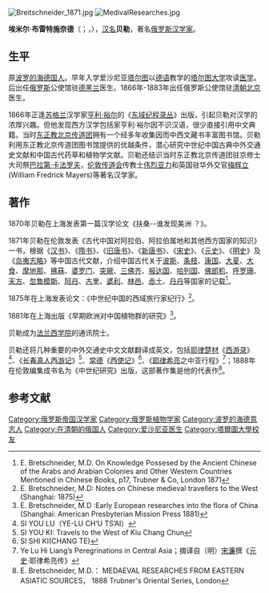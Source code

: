 [[File:Breitschneider_1871.jpg|thumb]]
[[File:MedivalResearches.jpg|thumb]]

'''埃米尔·布雷特施奈德'''（{{lang-de|'''Emil Bretschneider'''}}；{{lang-ru|Эмилий Васильевич Бретшнейдер}}，{{bd|1833年||1901年|5月catIdx=B}}），[[汉名|汉名]]'''贝勒'''，著名[[俄罗斯|俄罗斯]][[汉学家|汉学家]]。

==生平==
原[[波罗的海德国人|波罗的海德国人]]。早年入学爱沙尼亚[[塔尔图|塔尔图]]以[[德语|德语]]教学的[[塔尔图大学|塔尔图大学]]攻读[[医学|医学]]。后出任[[俄罗斯|俄罗斯]]公使馆驻[[德黑兰|德黑兰]]医生。1866年-1883年出任俄罗斯公使馆驻[[清朝|清朝]][[北京|北京]]医生。

1866年正逢[[苏格兰|苏格兰]]汉学家[[亨利·裕尔|亨利·裕尔]]的《[[东域纪程录丛|东域纪程录丛]]》出版，引起贝勒对汉学的浓厚兴趣。但他发现西方汉学包括家亨利·裕尔因不识汉语，很少直接引用中文典籍。当时[[东正教北京传道团|东正教北京传道团]]拥有一个经多年收集因而中西文藏书丰富图书馆。贝勒利用东正教北京传道团图书馆提供的优越条件，潜心研究中世纪中国古典中外交通史文献和中国古代药草和植物学文献。贝勒还结识当时东正教北京传道团驻京修士大司祭[[巴拉第·卡法罗夫|巴拉第·卡法罗夫]]，[[伦敦传道会|伦敦传道会]]传教士[[伟烈亚力|伟烈亚力]]和英国驻华外交官[[梅辉立|梅辉立]](William Fredrick Mayers)等著名汉学家。

==著作==

1870年贝勒在上海发表第一篇汉学论文《扶桑--谁发现美洲 ？》。

1871年贝勒在伦敦发表《古代中国对阿拉伯、阿拉伯属地和其他西方国家的知识》一书，根据《[[汉书|汉书]]》、《[[隋书|隋书]]》、《[[旧唐书|旧唐书]]》、《[[新唐书|新唐书]]》、《[[宋史|宋史]]》、《[[元史|元史]]》、《[[明史|明史]]》及《[[岛夷志略|岛夷志略]]》等中国古代文献，介绍中国古代关于[[波斯|波斯]]、[[条枝|条枝]]、[[康国|康国]]、[[大夏|大夏]]、[[大食|大食]]、[[摩地那|摩地那]]、[[拂菻|拂菻]]、[[婆罗门|婆罗门]]、[[突厥|突厥]]、[[三佛齐|三佛齐]]、[[巴格达|报达国]]、[[赫拉特|哈列国]]、[[佛郎机|佛郎机]]、[[大呼罗珊|呼罗珊]]、[[天方|天方]]、[[忽鲁模斯|忽鲁模斯]]、[[亚丁|阿丹]]、[[古里|古里]]、[[婆利|婆利]]、[[林邑|林邑]]、[[赤土|赤土]]、[[丹丹|丹丹]]等国家的记载<ref>E. Bretschneider, M.D. On Knowledge Possesed by the Ancient Chinese of the Arabs and Arabian Colonies and Other Western Countries  Mentioned in Chinese Books, p17,  Trubner & Co, London 1871</ref>。

1875年在上海发表论文：《中世纪中国的西域旅行家纪行》<ref>E. Bretschneider, M.D: Notes on Chinese medieval travellers to the West (Shanghai: 1875)</ref>。 

1881年在上海出版《早期欧洲对中国植物群的研究》<ref>E. Bretschneider, M.D :Early European researches into the flora of China (Shanghai: American Presbyterian Mission Press 1881)</ref>。

贝勒成为[[法兰西学院|法兰西学院]]的通讯院士。

贝勒还将几种重要的中外交通史中文文献翻译成英文，包括[[耶律楚材|耶律楚材]]《[[西游录|西游录]]》<ref>SI YOU LU（YE-LU CH‘U TS’AI）</ref>、《[[长春真人西游记|长春真人西游记]]》<ref>SI YOU KI: Travels to the West of Kiu Chang Chun</ref>、[[常德|常德]]《[[西使记|西使记]]》<ref>SI SHI KI(CHANG TE)</ref>、《[[耶律希亮|耶律希亮]]之中亚行程》<ref>Ye Lu Hi Liang’s Peregrinations in Central Asia；摘译自（明）[[宋濂|宋濂]]撰《[[元史|元史]]·耶律希亮传》</ref>；1888年在伦敦编集成书名为《中世纪研究》出版，这部著作集是他的代表作<ref>E. Bretschneider, M.D.： MEDAEVAL RESEARCHES FROM EASTERN ASIATIC SOURCES， 1888 Trubner's Oriental Series, London</ref>。

==参考文献==
<div class="references-small">
<references />
</div>

{{Authority control}}

{{DEFAULTSORT:Bretschneider, Emil}}
[[Category:俄罗斯帝国汉学家|Category:俄罗斯帝国汉学家]]
[[Category:俄罗斯植物学家|Category:俄罗斯植物学家]]
[[Category:波罗的海德意志人|Category:波罗的海德意志人]]
[[Category:在清朝的俄国人|Category:在清朝的俄国人]]
[[Category:爱沙尼亚医生|Category:爱沙尼亚医生]]
[[Category:塔爾圖大學校友|Category:塔爾圖大學校友]]